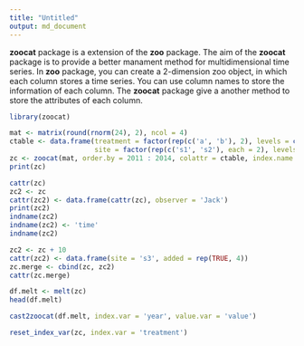 ```yaml
---
title: "Untitled"
output: md_document
---
```



**zoocat** package is a extension of the **zoo** package. The aim of the **zoocat** package is to provide a better manament method for multidimensional time series. In **zoo** package, you can create a 2-dimension zoo object, in which each column stores a time series. You can use column names to store the information of each column.
The **zoocat** package give a another method to store the attributes of each column.


```r
library(zoocat)
```

```r
mat <- matrix(round(rnorm(24), 2), ncol = 4)
ctable <- data.frame(treatment = factor(rep(c('a', 'b'), 2), levels = c('a', 'b')), 
                     site = factor(rep(c('s1', 's2'), each = 2), levels = c('s1', 's2')))
zc <- zoocat(mat, order.by = 2011 : 2014, colattr = ctable, index.name = 'year')
print(zc)
```


```r
cattr(zc)
zc2 <- zc
cattr(zc2) <- data.frame(cattr(zc), observer = 'Jack')
print(zc2)
indname(zc2)
indname(zc2) <- 'time'
indname(zc2)
```


```r
zc2 <- zc + 10
cattr(zc2) <- data.frame(site = 's3', added = rep(TRUE, 4))
zc.merge <- cbind(zc, zc2)
cattr(zc.merge)
```

```r
df.melt <- melt(zc)
head(df.melt)
```


```r
cast2zoocat(df.melt, index.var = 'year', value.var = 'value')
```


```r
reset_index_var(zc, index.var = 'treatment')
```

